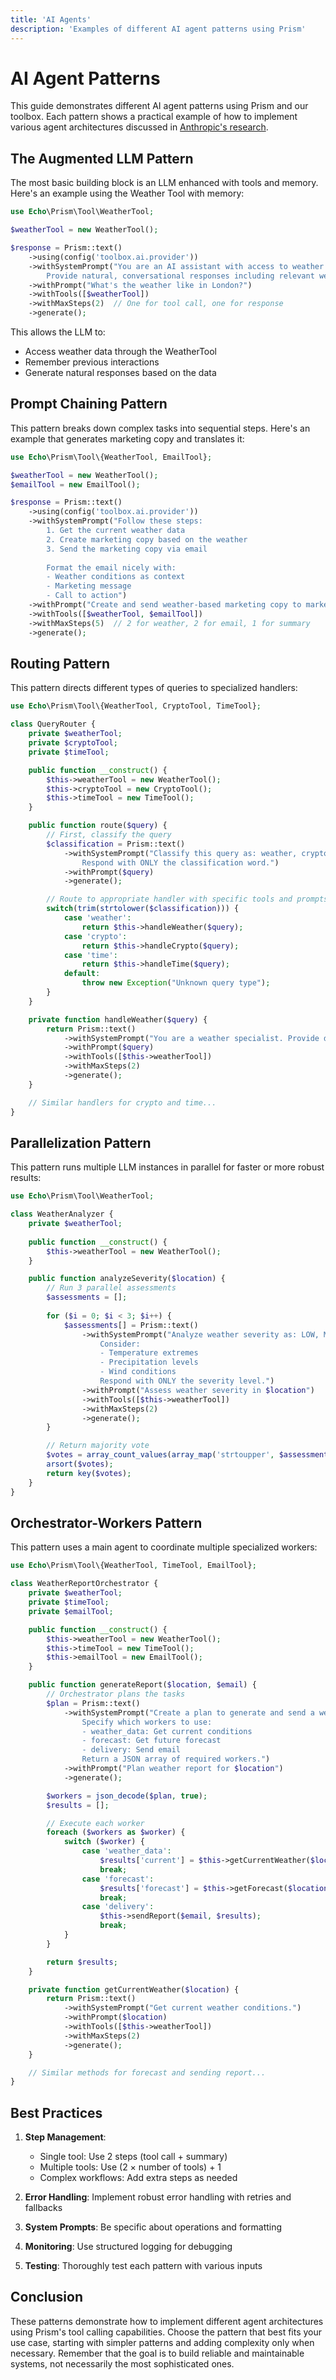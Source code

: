 ```yaml
---
title: 'AI Agents'
description: 'Examples of different AI agent patterns using Prism'
---
```


# AI Agent Patterns

This guide demonstrates different AI agent patterns using Prism and our toolbox. Each pattern shows a practical example of how to implement various agent architectures discussed in [Anthropic's research](https://www.anthropic.com/research/building-effective-agents).

## The Augmented LLM Pattern

The most basic building block is an LLM enhanced with tools and memory. Here's an example using the Weather Tool with memory:

```php
use Echo\Prism\Tool\WeatherTool;

$weatherTool = new WeatherTool();

$response = Prism::text()
    ->using(config('toolbox.ai.provider'))
    ->withSystemPrompt("You are an AI assistant with access to weather data and memory of our conversation.
        Provide natural, conversational responses including relevant weather details.")
    ->withPrompt("What's the weather like in London?")
    ->withTools([$weatherTool])
    ->withMaxSteps(2)  // One for tool call, one for response
    ->generate();
```

This allows the LLM to:
- Access weather data through the WeatherTool
- Remember previous interactions
- Generate natural responses based on the data

## Prompt Chaining Pattern

This pattern breaks down complex tasks into sequential steps. Here's an example that generates marketing copy and translates it:

```php
use Echo\Prism\Tool\{WeatherTool, EmailTool};

$weatherTool = new WeatherTool();
$emailTool = new EmailTool();

$response = Prism::text()
    ->using(config('toolbox.ai.provider'))
    ->withSystemPrompt("Follow these steps:
        1. Get the current weather data
        2. Create marketing copy based on the weather
        3. Send the marketing copy via email
        
        Format the email nicely with:
        - Weather conditions as context
        - Marketing message
        - Call to action")
    ->withPrompt("Create and send weather-based marketing copy to marketing@example.com")
    ->withTools([$weatherTool, $emailTool])
    ->withMaxSteps(5)  // 2 for weather, 2 for email, 1 for summary
    ->generate();
```

## Routing Pattern

This pattern directs different types of queries to specialized handlers:

```php
use Echo\Prism\Tool\{WeatherTool, CryptoTool, TimeTool};

class QueryRouter {
    private $weatherTool;
    private $cryptoTool;
    private $timeTool;

    public function __construct() {
        $this->weatherTool = new WeatherTool();
        $this->cryptoTool = new CryptoTool();
        $this->timeTool = new TimeTool();
    }

    public function route($query) {
        // First, classify the query
        $classification = Prism::text()
            ->withSystemPrompt("Classify this query as: weather, crypto, or time. 
                Respond with ONLY the classification word.")
            ->withPrompt($query)
            ->generate();

        // Route to appropriate handler with specific tools and prompts
        switch(trim(strtolower($classification))) {
            case 'weather':
                return $this->handleWeather($query);
            case 'crypto':
                return $this->handleCrypto($query);
            case 'time':
                return $this->handleTime($query);
            default:
                throw new Exception("Unknown query type");
        }
    }

    private function handleWeather($query) {
        return Prism::text()
            ->withSystemPrompt("You are a weather specialist. Provide detailed weather information.")
            ->withPrompt($query)
            ->withTools([$this->weatherTool])
            ->withMaxSteps(2)
            ->generate();
    }

    // Similar handlers for crypto and time...
}
```

## Parallelization Pattern

This pattern runs multiple LLM instances in parallel for faster or more robust results:

```php
use Echo\Prism\Tool\WeatherTool;

class WeatherAnalyzer {
    private $weatherTool;
    
    public function __construct() {
        $this->weatherTool = new WeatherTool();
    }

    public function analyzeSeverity($location) {
        // Run 3 parallel assessments
        $assessments = [];
        
        for ($i = 0; $i < 3; $i++) {
            $assessments[] = Prism::text()
                ->withSystemPrompt("Analyze weather severity as: LOW, MEDIUM, or HIGH.
                    Consider:
                    - Temperature extremes
                    - Precipitation levels
                    - Wind conditions
                    Respond with ONLY the severity level.")
                ->withPrompt("Assess weather severity in $location")
                ->withTools([$this->weatherTool])
                ->withMaxSteps(2)
                ->generate();
        }

        // Return majority vote
        $votes = array_count_values(array_map('strtoupper', $assessments));
        arsort($votes);
        return key($votes);
    }
}
```

## Orchestrator-Workers Pattern

This pattern uses a main agent to coordinate multiple specialized workers:

```php
use Echo\Prism\Tool\{WeatherTool, TimeTool, EmailTool};

class WeatherReportOrchestrator {
    private $weatherTool;
    private $timeTool;
    private $emailTool;

    public function __construct() {
        $this->weatherTool = new WeatherTool();
        $this->timeTool = new TimeTool();
        $this->emailTool = new EmailTool();
    }

    public function generateReport($location, $email) {
        // Orchestrator plans the tasks
        $plan = Prism::text()
            ->withSystemPrompt("Create a plan to generate and send a weather report.
                Specify which workers to use:
                - weather_data: Get current conditions
                - forecast: Get future forecast
                - delivery: Send email
                Return a JSON array of required workers.")
            ->withPrompt("Plan weather report for $location")
            ->generate();

        $workers = json_decode($plan, true);
        $results = [];

        // Execute each worker
        foreach ($workers as $worker) {
            switch ($worker) {
                case 'weather_data':
                    $results['current'] = $this->getCurrentWeather($location);
                    break;
                case 'forecast':
                    $results['forecast'] = $this->getForecast($location);
                    break;
                case 'delivery':
                    $this->sendReport($email, $results);
                    break;
            }
        }

        return $results;
    }

    private function getCurrentWeather($location) {
        return Prism::text()
            ->withSystemPrompt("Get current weather conditions.")
            ->withPrompt($location)
            ->withTools([$this->weatherTool])
            ->withMaxSteps(2)
            ->generate();
    }

    // Similar methods for forecast and sending report...
}
```

## Best Practices

1. **Step Management**: 
   - Single tool: Use 2 steps (tool call + summary)
   - Multiple tools: Use (2 × number of tools) + 1
   - Complex workflows: Add extra steps as needed

2. **Error Handling**: Implement robust error handling with retries and fallbacks
3. **System Prompts**: Be specific about operations and formatting
4. **Monitoring**: Use structured logging for debugging
5. **Testing**: Thoroughly test each pattern with various inputs

## Conclusion

These patterns demonstrate how to implement different agent architectures using Prism's tool calling capabilities. Choose the pattern that best fits your use case, starting with simpler patterns and adding complexity only when necessary. Remember that the goal is to build reliable and maintainable systems, not necessarily the most sophisticated ones.
